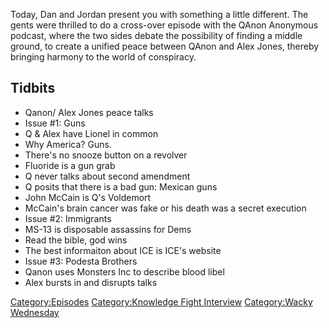 {{Episode
    | title           = Crossover With QAnon Anonymous
    | caption         = [https://knowledgefight.libsyn.com/knowledge-fight-crossover-with-qanon-anonymous Listen to this episode on Libsyn]
    | episodeNumber   = 295
    | length          = 01:27:24
    | airDate         = May 13, 2019
    | episodeType     = [[:Category:Knowledge Fight Interview|Knowledge Fight Interview]], [[:Category:Wacky Wednesday|Wacky Wednesday]]
    | appearance      = [[Q]], [[John McCain]]
    | previousEpisode = [[294: January 15-16, 2013]]
    | nextEpisode     = [[296: May 8, 2019]]
}}

{{Stub}}

Today, Dan and Jordan present you with something a little different. The gents were thrilled to do a cross-over episode with the QAnon Anonymous podcast, where the two sides debate the possibility of finding a middle ground, to create a unified peace between QAnon and Alex Jones, thereby bringing harmony to the world of conspiracy.

==Tidbits==

*Qanon/ Alex Jones peace talks
*Issue #1: Guns
*Q & Alex have Lionel in common
*Why America? Guns.
*There's no snooze button on a revolver
*Fluoride is a gun grab
*Q never talks about second amendment
*Q posits that there is a bad gun: Mexican guns
*John McCain is Q's Voldemort
*McCain's brain cancer was fake or his death was a secret execution
*Issue #2: Immigrants
*MS-13 is disposable assassins for Dems
*Read the bible, god wins
*The best informaiton about ICE is ICE's website
*Issue #3: Podesta Brothers
*Qanon uses Monsters Inc to describe blood libel
*Alex bursts in and disrupts talks

[[Category:Episodes]]
[[Category:Knowledge Fight Interview]]
[[Category:Wacky Wednesday]]

